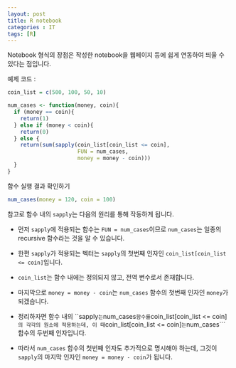 ```yaml
---
layout: post
title: R notebook
categories : IT
tags: [R]
---
```



Notebook 형식의 장점은 작성한 notebook을 웹페이지 등에 쉽게 연동하여 띄울 수 있다는 점입니다.

예제 코드 :

```r
coin_list = c(500, 100, 50, 10)

num_cases <- function(money, coin){
  if (money == coin){
    return(1)
  } else if (money < coin){
    return(0)
  } else {
    return(sum(sapply(coin_list[coin_list <= coin], 
                      FUN = num_cases, 
                      money = money - coin)))
  }
}

```

함수 실행 결과 확인하기
```r
num_cases(money = 120, coin = 100)
```

참고로 함수 내의 ```sapply```는 다음의 원리를 통해 작동하게 됩니다.

*  먼저 ```sapply```에 적용되는 함수는 ```FUN = num_cases```이므로 ```num_cases```는 일종의 recursive 함수라는 것을 알 수 있습니다.

*  한편 ```sapply```가 적용되는 벡터는 ```sapply```의 첫번째 인자인 ```coin_list[coin_list <= coin]```입니다.

*  ```coin_list```는 함수 내에는 정의되지 않고, 전역 변수로서 존재합니다.

*  마지막으로 ```money = money - coin```는 ```num_cases``` 함수의 첫번째 인자인 ```money```가 되겠습니다.

*  정리하자면 함수 내의 ``sapply```는 ```num_cases``` 함수를 ```coin_list[coin_list <= coin]```의 각각의 원소에 적용하는데, 이 때 ```coin_list[coin_list <= coin]```는 ```num_cases``` 함수의 두번째 인자입니다.

*  따라서 ```num_cases``` 함수의 첫번째 인자도 추가적으로 명시해야 하는데, 그것이 ```sapply```의 마지막 인자인 ```money = money - coin```가 됩니다.

